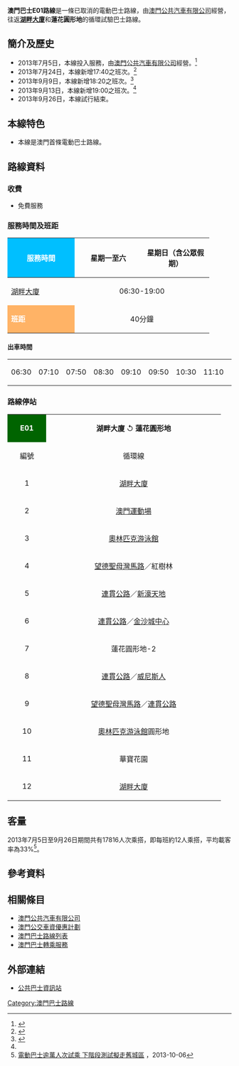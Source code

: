 {{澳門巴士路線基礎資訊
|路線號碼=E01
|代表圖像=Missing image text.svg
|圖像尺寸=300
|代表圖像二=
|圖像尺寸二=
|代表圖像三=
|圖像尺寸三=
|經營者=澳門公共汽車有限公司
|經營者二=
|所屬車廠=北安車廠
|路線用車=澳巴五洲龍電動巴士FDG6113EVG(A10)
|路綫資訊=
|起點站=[[湖畔大廈|湖畔大廈]]
|途經地點=
|去程途經地點=[[澳門運動場|澳門運動場]]、[[澳門銀河|澳門銀河]]、[[新濠天地|新濠天地]]、[[金沙城中心|金沙城中心]]、[[澳門威尼斯人|澳門威尼斯人]]
|回程途經地點=[[金沙城中心|金沙城中心]]、[[澳門威尼斯人|澳門威尼斯人]]、[[澳門銀河|澳門銀河]]、[[澳門運動場|澳門運動場]]
|終點站=蓮花圓形地（循環點）
|路線性質=循環線、試驗路線
|全程行駛里程=9.4km
|全程行車時間=25-30分鐘
|單程行車時間=
|開辦日期=2013年7月5日
|停辦日期=2013年9月26日
|服務時間=06:30-19:00
|起點站服務時間=
|終點站服務時間=
|班次頻率=平日及例假日40分鐘，1150班次停駛。<br>[[澳門巴士E01路線#出車時間|詳見 : 出車時間]]
|全程收費=免費
|收費備註=
|分段收費站點=
|去程分段收費站點=
|回程分段收費站點=
|服務時間以外替代路線=[[澳門運動場|澳門運動場]]→蓮花圓形地：[[澳門巴士25路線|25]]、[[澳門巴士25X路線|25X]]、[[澳門巴士26A路線|26A]]<br>[[望德聖母灣馬路|望德聖母灣馬路]]／[[路氹連貫公路|連貫公路]]→[[湖畔大廈|湖畔大廈]]：[[澳門巴士MT3路線|MT3]]
|主要競爭交通=
|備註=
}}

'''澳門巴士E01路線'''是一條已取消的電動巴士路線，由[[澳門公共汽車有限公司|澳門公共汽車有限公司]]經營，往返'''[[湖畔大廈巴士轉乘站|湖畔大廈]]'''和'''蓮花圓形地'''的循環試驗巴士路線。

==簡介及歷史==
*2013年7月5日，本線投入服務，由[[澳門公共汽車有限公司|澳門公共汽車有限公司]]經營。<ref>{{cite news |title=本澳首輛電動巴士周五試行 歡迎公眾試乘積極回饋意見 |url=http://www.dsat.gov.mo/tc/news_detail.aspx?a_id=2040 |publisher=[[交通事務局|交通事務局]] |date=2013年7月4日 |accessdate=2015年7月25日 |archive-date=2016年3月8日 |archive-url=https://web.archive.org/web/20160308173734/http://www.dsat.gov.mo/tc/news_detail.aspx?a_id=2040 |dead-url=no }}</ref>
*2013年7月24日，本線新增17:40之班次。<ref>{{cite news |title=啟運至今逾三千人次試乘電動巴 增加班次歡迎公眾搭乘回饋意見 |url=http://www.dsat.gov.mo/tc/news_detail.aspx?a_id=2063 |publisher=[[交通事務局|交通事務局]] |date=2013年7月24日 |accessdate=2015年7月25日 |archive-date=2016年3月8日 |archive-url=https://web.archive.org/web/20160308011026/http://www.dsat.gov.mo/tc/news_detail.aspx?a_id=2063 |dead-url=no }}</ref>
*2013年9月9日，本線新增18:20之班次。<ref name="#1">{{cite news |title=電動巴士再增班次方便試乘及測試效能 |url=http://www.dsat.gov.mo/tc/news_detail.aspx?a_id=2124 |publisher=[[交通事務局|交通事務局]] |date=2013年9月9日 |accessdate=2015年7月25日 |archive-date=2016年3月8日 |archive-url=https://web.archive.org/web/20160308072519/http://www.dsat.gov.mo/tc/news_detail.aspx?a_id=2124 |dead-url=no }}</ref>
*2013年9月13日，本線新增19:00之班次。<ref name="#1"/>
*2013年9月26日，本線試行結束。

==本線特色==
*本線是澳門首條電動巴士路線。

==路線資料==
===收費===
*免費服務

===服務時間及班距===
{| class="grey sortable wikitable" style="width:70%" 
|-
!style="background:#00BFFF; color:white" width="30%" |'''服務時間'''
! width="30%" |星期一至六
! width="30%" |星期日（含公眾假期）
|-
! [[湖畔大廈巴士轉乘站|湖畔大廈]]
| align="center" colspan="2" | 06:30-19:00
|-
!style="background:#FFB366; color:white" width="30%"|'''班距'''
| align="center" width="30%" colspan="2"| 40分鐘
|}

==== 出車時間 ====
{|class="wikitable" style="font-size:110%;"
|-
|06:30
|07:10
|07:50
|08:30
|09:10
|09:50 
|10:30
|11:10
|12:20
|13:00
|13:40
|14:20 
|15:00
|15:40
|16:20
|17:00
|17:40 
|18:20
|19:00
|}

===路線停站===
{{BS-map
|map-title=E01   湖畔大廈 ↺ 蓮花圓形地
|text-width=100
|map=
d\KBHFa\d~~ [[湖畔大廈巴士轉乘站|湖畔大廈]]
uBS2+l\BS2+r
華寶花園  ! !\uHST\HST\~~  [[澳門運動場|澳門運動場]]
[[奧林匹克游泳館|奧林匹克游泳館]]圓形地  ! !\uHST\HST\~~  [[奧林匹克游泳館|奧林匹克游泳館]]
[[望德聖母灣馬路|望德聖母灣馬路]]／[[路氹連貫公路|連貫公路]]  ! !\uHST\HST\~~  [[望德聖母灣馬路|望德聖母灣馬路]]／紅樹林
[[路氹連貫公路|連貫公路]]／[[威尼斯人|威尼斯人]]  ! !\uHST\HST\~~  [[路氹連貫公路|連貫公路]]／[[新濠天地|新濠天地]]
蓮花圓形地-2  ! !\uHST\HST\~~  [[路氹連貫公路|連貫公路]]／[[金沙城中心|金沙城中心]]
d\d\d\-STRl\-STRr\d\~~ 
}}

{| border="1" cellpadding="4" cellspacing="0" style="margin: 1em 1em 1em 0; background: #F9F9F9; border: 1px #AAA solid; border-collapse: collapse; font-size: 100%;"
|-
| align=center style="background: #006400; color: #FFFFFF"| '''E01'''
| align="center" | '''湖畔大廈''' ↺ '''蓮花圓形地'''
|-
! align=center width=10% bgcolor="silver"| 編號
! align=center width=45% bgcolor="silver"| 循環線
|-
| 1||[[湖畔大廈巴士轉乘站|湖畔大廈]]
|-
| 2||[[澳門運動場|澳門運動場]]
|-
| 3||[[奧林匹克游泳館|奧林匹克游泳館]]
|-
| 4||[[望德聖母灣馬路|望德聖母灣馬路]]／紅樹林
|-
| 5||[[路氹連貫公路|連貫公路]]／[[新濠天地|新濠天地]]
|-
| 6||[[路氹連貫公路|連貫公路]]／[[金沙城中心|金沙城中心]]
|-
| 7||蓮花圓形地-2
|-
| 8||[[路氹連貫公路|連貫公路]]／[[威尼斯人|威尼斯人]]
|-
| 9||[[望德聖母灣馬路|望德聖母灣馬路]]／[[路氹連貫公路|連貫公路]]
|-
| 10||[[奧林匹克游泳館|奧林匹克游泳館]]圓形地
|-
| 11||華寶花園
|-
| 12||[[湖畔大廈巴士轉乘站|湖畔大廈]]
|}

==客量==
2013年7月5日至9月26日期間共有17816人次乘搭，即每班約12人乘搭，平均載客率為33%<ref>[http://www.dsat.gov.mo/tc/news_detail.aspx?a_id=2159 電動巴士逾萬人次試乘 下階段測試擬走舊城區] {{Wayback|url=http://www.dsat.gov.mo/tc/news_detail.aspx?a_id=2159 |date=20160308174038 }}，2013-10-06</ref>。

==參考資料==
{{reflist}}

==相關條目==
*[[澳門公共汽車有限公司|澳門公共汽車有限公司]]
*[[澳門公交車資優惠計劃|澳門公交車資優惠計劃]]
*[[澳門巴士路線列表|澳門巴士路線列表]]
*[[澳門巴士轉乘服務|澳門巴士轉乘服務]]

== 外部連結 ==
*{{zh-hk}}[http://www.dsat.gov.mo/bus/tc/ 公共巴士資訊站] {{Wayback|url=http://www.dsat.gov.mo/bus/tc/ |date=20160914070813 }}
{{澳門巴士路線列表}}

[[Category:澳門巴士路線|Category:澳門巴士路線]]
